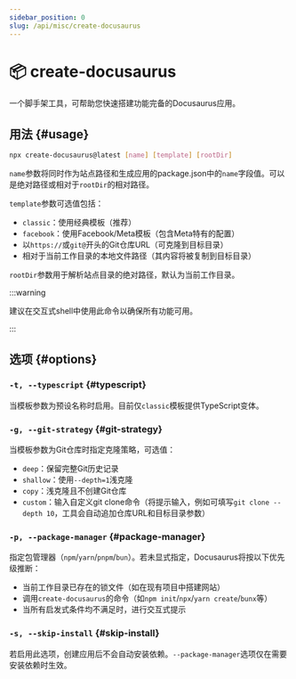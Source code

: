 ```yaml
---
sidebar_position: 0
slug: /api/misc/create-docusaurus
---
```


# 📦 create-docusaurus

一个脚手架工具，可帮助您快速搭建功能完备的Docusaurus应用。

## 用法 {#usage}

```bash
npx create-docusaurus@latest [name] [template] [rootDir]
```

`name`参数将同时作为站点路径和生成应用的package.json中的`name`字段值。可以是绝对路径或相对于`rootDir`的相对路径。

`template`参数可选值包括：

- `classic`：使用经典模板（推荐）
- `facebook`：使用Facebook/Meta模板（包含Meta特有的配置）
- 以`https://`或`git@`开头的Git仓库URL（可克隆到目标目录）
- 相对于当前工作目录的本地文件路径（其内容将被复制到目标目录）

`rootDir`参数用于解析站点目录的绝对路径，默认为当前工作目录。

:::warning

建议在交互式shell中使用此命令以确保所有功能可用。

:::

## 选项 {#options}

### `-t, --typescript` {#typescript}

当模板参数为预设名称时启用。目前仅`classic`模板提供TypeScript变体。

### `-g, --git-strategy` {#git-strategy}

当模板参数为Git仓库时指定克隆策略，可选值：

- `deep`：保留完整Git历史记录
- `shallow`：使用`--depth=1`浅克隆
- `copy`：浅克隆且不创建Git仓库
- `custom`：输入自定义git clone命令（将提示输入，例如可填写`git clone --depth 10`，工具会自动追加仓库URL和目标目录参数）

### `-p, --package-manager` {#package-manager}

指定包管理器（`npm`/`yarn`/`pnpm`/`bun`）。若未显式指定，Docusaurus将按以下优先级推断：

- 当前工作目录已存在的锁文件（如在现有项目中搭建网站）
- 调用`create-docusaurus`的命令（如`npm init`/`npx`/`yarn create`/`bunx`等）
- 当所有启发式条件均不满足时，进行交互式提示

### `-s, --skip-install` {#skip-install}

若启用此选项，创建应用后不会自动安装依赖。`--package-manager`选项仅在需要安装依赖时生效。